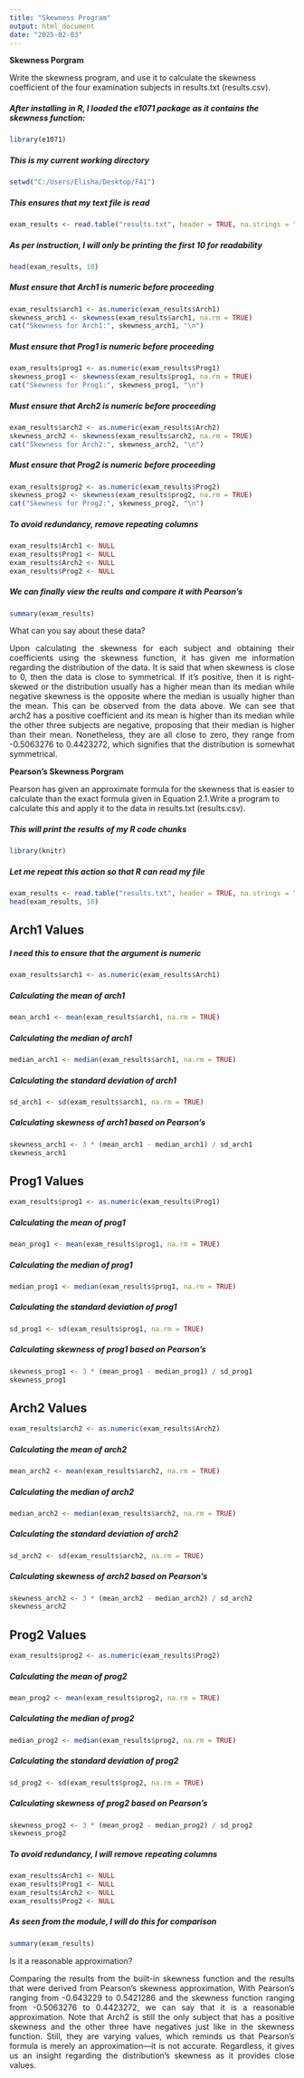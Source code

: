 ---
title: "Skewness Program"
output: html_document
date: "2025-02-03"
---
**Skewness Porgram**

Write the skewness program, and use it to calculate the skewness coefficient of the four examination subjects in results.txt (results.csv). 

##### After installing in R, I loaded the e1071 package as it contains the skewness function:
```{r}
library(e1071)
```

##### This is my current working directory
```{r}
setwd("C:/Users/Elisha/Desktop/FA1")
```

##### This ensures that my text file is read
```{r}
exam_results <- read.table("results.txt", header = TRUE, na.strings = "NA") 
```

##### As per instruction, I will only be printing the first 10 for readability
```{r}
head(exam_results, 10)
```

##### Must ensure that Arch1 is numeric before proceeding
```{r}
exam_results$arch1 <- as.numeric(exam_results$Arch1)  
skewness_arch1 <- skewness(exam_results$arch1, na.rm = TRUE)
cat("Skewness for Arch1:", skewness_arch1, "\n")
```

##### Must ensure that Prog1 is numeric before proceeding
```{r}
exam_results$prog1 <- as.numeric(exam_results$Prog1)
skewness_prog1 <- skewness(exam_results$prog1, na.rm = TRUE)
cat("Skewness for Prog1:", skewness_prog1, "\n")
```

##### Must ensure that Arch2 is numeric before proceeding
```{r}
exam_results$arch2 <- as.numeric(exam_results$Arch2)
skewness_arch2 <- skewness(exam_results$arch2, na.rm = TRUE)
cat("Skewness for Arch2:", skewness_arch2, "\n")
```

##### Must ensure that Prog2 is numeric before proceeding
```{r}
exam_results$prog2 <- as.numeric(exam_results$Prog2)
skewness_prog2 <- skewness(exam_results$prog2, na.rm = TRUE)
cat("Skewness for Prog2:", skewness_prog2, "\n")
```

##### To avoid redundancy, remove repeating columns
```{r}
exam_results$Arch1 <- NULL
exam_results$Prog1 <- NULL
exam_results$Arch2 <- NULL
exam_results$Prog2 <- NULL
```

##### We can finally view the reults and compare it with Pearson's
```{r}
summary(exam_results)
```

<div style="text-align: justify;">

What can you say about these data?

Upon calculating the skewness for each subject and obtaining their coefficients using the skewness function, it has given me information regarding the distribution of the data. It is said that when skewness is close to 0, then the data is close to symmetrical. If it’s positive, then it is right-skewed or the distribution usually has a higher mean than its median while negative skewness is the opposite where the median is usually higher than the mean. This can be observed from the data above. We can see that arch2 has a positive coefficient and its mean is higher than its median while the other three subjects are negative, proposing that their median is higher than their mean. Nonetheless, they are all close to zero, they range from -0.5063276 to 0.4423272, which signifies that the distribution is somewhat symmetrical.

</div> 

**Pearson's Skewness Porgram**

Pearson has given an approximate formula for the skewness that is easier to calculate than the exact formula given in Equation 2.1.Write a program to calculate this and apply it to the data in results.txt (results.csv). 

##### This will print the results of my R code chunks

```{r}
library(knitr)
```
##### Let me repeat this action so that R can read my file
```{r}
exam_results <- read.table("results.txt", header = TRUE, na.strings = "NA")
head(exam_results, 10)
```


## **Arch1 Values**
##### I need this to ensure that the argument is numeric
```{r}
exam_results$arch1 <- as.numeric(exam_results$Arch1)
```
##### Calculating the mean of arch1
```{r}
mean_arch1 <- mean(exam_results$arch1, na.rm = TRUE)
```
##### Calculating the median of arch1
```{r}
median_arch1 <- median(exam_results$arch1, na.rm = TRUE)
```
##### Calculating the standard deviation of arch1
```{r}
sd_arch1 <- sd(exam_results$arch1, na.rm = TRUE)
```
##### Calculating skewness of arch1 based on Pearson's
```{r}
skewness_arch1 <- 3 * (mean_arch1 - median_arch1) / sd_arch1
skewness_arch1
```


## **Prog1 Values**
```{r}
exam_results$prog1 <- as.numeric(exam_results$Prog1)
```
##### Calculating the mean of prog1
```{r}
mean_prog1 <- mean(exam_results$prog1, na.rm = TRUE)
```
##### Calculating the median of prog1
```{r}
median_prog1 <- median(exam_results$prog1, na.rm = TRUE)
```
##### Calculating the standard deviation of prog1
```{r}
sd_prog1 <- sd(exam_results$prog1, na.rm = TRUE)
```
##### Calculating skewness of prog1 based on Pearson's
```{r}
skewness_prog1 <- 3 * (mean_prog1 - median_prog1) / sd_prog1
skewness_prog1
```


## **Arch2 Values**
```{r}
exam_results$arch2 <- as.numeric(exam_results$Arch2)
```
##### Calculating the mean of arch2
```{r}
mean_arch2 <- mean(exam_results$arch2, na.rm = TRUE)
```
##### Calculating the median of arch2
```{r}
median_arch2 <- median(exam_results$arch2, na.rm = TRUE)
```
##### Calculating the standard deviation of arch2
```{r}
sd_arch2 <- sd(exam_results$arch2, na.rm = TRUE)
```
##### Calculating skewness of arch2 based on Pearson's
```{r}
skewness_arch2 <- 3 * (mean_arch2 - median_arch2) / sd_arch2
skewness_arch2
```


## **Prog2 Values**
```{r}
exam_results$prog2 <- as.numeric(exam_results$Prog2)
```
##### Calculating the mean of prog2
```{r}
mean_prog2 <- mean(exam_results$prog2, na.rm = TRUE)
```
##### Calculating the median of prog2
```{r}
median_prog2 <- median(exam_results$prog2, na.rm = TRUE)
```
##### Calculating the standard deviation of prog2
```{r}
sd_prog2 <- sd(exam_results$prog2, na.rm = TRUE)
```
##### Calculating skewness of prog2 based on Pearson's
```{r}
skewness_prog2 <- 3 * (mean_prog2 - median_prog2) / sd_prog2
skewness_prog2
```

##### To avoid redundancy, I will remove repeating columns
```{r}
exam_results$Arch1 <- NULL
exam_results$Prog1 <- NULL
exam_results$Arch2 <- NULL
exam_results$Prog2 <- NULL
```
 
##### As seen from the module, I will do this for comparison
```{r}
summary(exam_results)
```

<div style="text-align: justify;">

Is it a reasonable approximation?

Comparing the results from the built-in skewness function and the results that were derived from Pearson’s skewness approximation, With Pearson’s ranging from -0.643229 to 0.5421286 and the skewness function ranging from -0.5063276 to 0.4423272, we can say that it is a reasonable approximation. Note that Arch2 is still the only subject that has a positive skewness and the other three have negatives just like in the skewness function. Still, they are varying values, which reminds us that Pearson’s formula is merely an approximation—it is not accurate. Regardless, it gives us an insight regarding the distribution’s skewness as it provides close values.
</div> 